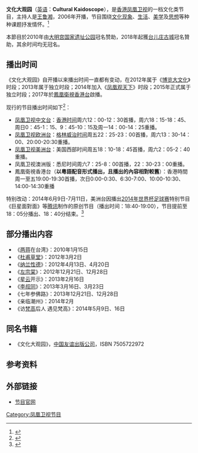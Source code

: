 {{In-progress_tvshow|文化大观园}}
{{电视节目信息框
| 名称      = 文化大观园
| 英文名称  = Cultural Kaleidoscope
| 图片      = [[File:文化大观园.jpg|300px]]
| 图说      = 2014年起的片头
| 类型      = [[文化|文化]]
| 原创      = [[凤凰卫视|凤凰卫视]]
| 主持      = [[王鲁湘|王鲁湘]]
| 国家      = {{HK}}
| 语言      = [[普通话|普通话]]<br>（香港台則為粵語）
| 字幕      = [[繁体中文|繁体中文]]
| 标语      = 
| 集数      = 约400
| 每集长度  = 35分钟（含广告）
| 制作公司  = [[凤凰卫视|凤凰卫视]]
| 电视网    = [[凤凰卫视中文台|凤凰卫视中文台]]、欧洲台、美洲台、澳洲版、香港台
| 图像制式  = [[SDTV|SDTV]]、[[HDTV|HDTV]]（2014年起高标清同步广播）
| 播出国家  = {{HK}}
| 开始      = 2006年
| 结束      = 至今
| 相關節目   = [[文化倾程|文化倾程]]
| 前作      = 
| 官方网站  = http://phtv.ifeng.com/program/whdgy/
}}
{{UTC+8}}
'''文化大观园'''（[[英语|英语]]：'''Cultural Kaidoscope'''），是[[香港|香港]][[凤凰卫视|凤凰卫视]]的一档文化类节目，主持人是[[王鲁湘|王鲁湘]]，2006年开播，节目围绕[[文化现象|文化现象]]、[[生活|生活]]、[[美学|美学]]及[[思想|思想]]等种种课题抒发情怀。<ref>{{Cite web |url=http://v.ifeng.com/vlist/tv/whdgy/all/0/1/detail.shtml |title=简介 |access-date=2014-07-08 |archive-date=2019-08-19 |archive-url=https://web.archive.org/web/20190819214608/http://v.ifeng.com/vlist/tv/whdgy/all/0/1/detail.shtml |dead-url=no }}</ref>

本節目於2010年由[[大明宫国家遗址公园|大明宫国家遗址公园]]冠名赞助，2018年起獲[[台儿庄古城|台儿庄古城]]冠名贊助，其余时间均无冠名。

==播出时间==
《文化大观园》自开播以来播出时间一直都有变动，在2012年属于《[[博览大文化|博览大文化]]》时段；2013年属于独立时段；2014年加入《[[凤凰观天下|凤凰观天下]]》时段；2015年正式属于独立时段；2017年於[[鳳凰衛視香港台|鳳凰衛視香港台]]啟播。

现行的节目播出时间如下<ref>{{Cite web |url=http://phtv.ifeng.com/epg/ |title=节目单 |accessdate=2014-07-08 |archive-date=2013-07-14 |archive-url=https://web.archive.org/web/20130714052031/http://phtv.ifeng.com/epg/ |dead-url=yes }}</ref>：
*[[凤凰卫视中文台|凤凰卫视中文台]]：[[香港时间|香港时间]]周六12：00-12：30首播，周六18：15-18：45、周日0：45-1：15、9：45-10：15及周一14：00-14：25重播。
*[[凤凰卫视欧洲台|凤凰卫视欧洲台]]：[[格林威治时间|格林威治时间]]周五22：25-23：00首播，周六13：30-14：00、20:00-20:30重播。
*[[凤凰卫视美洲台|凤凰卫视美洲台]]：美国西部时间周五18：10-18：45首播，周六2：05-2：40重播。
*凤凰卫视澳洲版：悉尼时间周六7：25-8：00首播，22：30-23：00重播。
*鳳凰衛視香港台（'''以粵語配音形式播出，且播出的內容相對較舊'''）：香港時間周一至五19:00-19:30首播，次日0:00-0:30、6:30-7:00、10:00-10:30、14:00-14:30重播

特别改动：2014年6月9日-7月11日，美洲台因播出[[2014年世界杯足球赛|2014年世界杯足球赛]]特别节目《巨星面對面》等[[腾讯|腾讯]]制作的原创节目（播出时间：18:40-19:00），节目提前至18：05分播出、18：40分结束。<ref>{{Cite web |url=http://ifengus.com/?q=content%2Fnews%2F%E4%B8%96%E7%95%8C%E6%9D%AF |title=強檔世界杯節目登陸鳳凰衛視美洲台 |accessdate=2020-10-11 |archive-date=2019-08-13 |archive-url=https://web.archive.org/web/20190813180420/http://ifengus.com/?q=content%2Fnews%2F%E4%B8%96%E7%95%8C%E6%9D%AF |dead-url=no }}</ref>

==部分播出内容==
*《[[两蒋|两蒋]]在台湾》：2010年1月15日
*《[[杜甫草堂|杜甫草堂]]》：2012年3月2日
*《[[纳兰性德|纳兰性德]]》：2012年4月13日、4月20日
*《[[左宗棠|左宗棠]]》：2012年12月21日、12月28日
*《[[釋星雲|星云]]开示》：2013年2月16日
*《[[李叔同|李叔同]]》：2013年3月16日、3月23日
*《七年参佛路》：2013年12月21日、12月28日
*《亲临潮州》：2014年2月
*《访[[梵高|梵高]]后人 遇见梵高》：2014年5月9日、16日

==同名书籍==
*《文化大观园》，[[中国友谊出版公司|中国友谊出版公司]]，ISBN 7505722972
==参考资料==
{{reflist}}
==外部链接==
*[http://phtv.ifeng.com/program/whdgy/ 节目官网] {{Wayback|url=http://phtv.ifeng.com/program/whdgy/ |date=20200211190029 }}
[[Category:凤凰卫视节目|Category:凤凰卫视节目]]